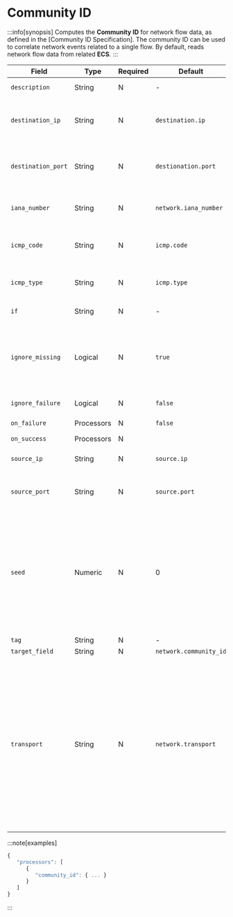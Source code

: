 # Community ID

:::info[synopsis]
Computes the **Community ID** for network flow data, as defined in the [Community ID Specification]. The community ID can be used to correlate network events related to a single flow. By default, reads network flow data from related **ECS**.
:::

|Field|Type|Required|Default|Description|
|---|---|---|---|---|
|`description`|String|N|-|Explanatory text|
|`destination_ip`|String|N|`destination.ip`|Field containing the destination IP|
|`destination_port`|String|N|`destionation.port`|Field containing the destination port|
|`iana_number`|String|N|`network.iana_number`|Field containing the **IANA** number|
|`icmp_code`|String|N|`icmp.code`|Field containing the **ICMP** code|
|`icmp_type`|String|N|`icmp.type`|Field containing the **ICMP** type|
|`if`|String|N|-|Execute on this condition|
|`ignore_missing`|Logical|N|`true`|If set to `true` and `field` does not exist, exit quietly without making any modifications|
|`ignore_failure`|Logical|N|`false`|See [Handling Failures](../handling-failures.mdx)|
|`on_failure`|Processors|N|`false`|See [Handling Failures](../handling-failures.mdx)|
|`on_success`|Processors|N|||
|`source_ip`|String|N|`source.ip`|Field containing the source IP|
|`source_port`|String|N|`source.port`|Field containing the source port|
|`seed`|Numeric|N|0|Seed for the hash to be generated for the ID. Must be in `0..65535`. Can prevent hash collisions between network domains that use the same scheme|
|`tag`|String|N|-|Identifier|
|`target_field`|String|N|`network.community_id`|Output field|
|`transport`|String|N|`network.transport`|Field containing the transport protocol name or number. Used only when `iana_number` is not defined. Supported protocol names: `EIGRP, `GRE, `ICMP, `ICMP IPv6, `IGMP, `OSPF, `PIM, `SCTP, `TCP, and `UDP|

:::note[examples]
```js
{
   "processors": [
      {
         "community_id": { ... }
      }
   ]
}
```
:::
